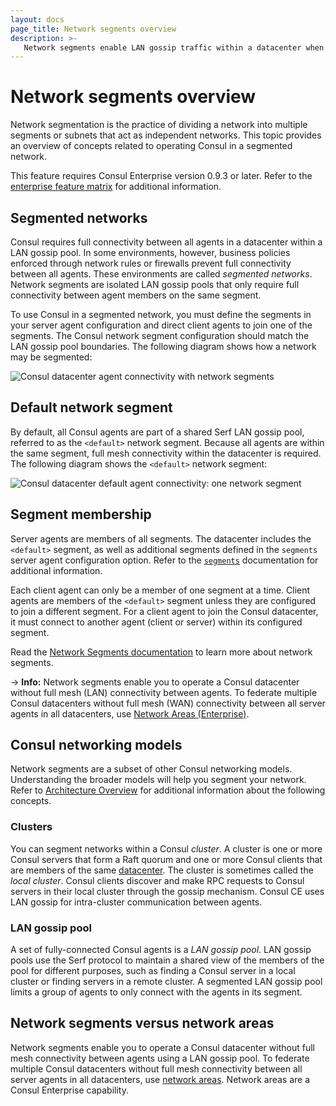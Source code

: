 ```yaml
---
layout: docs
page_title: Network segments overview
description: >-
   Network segments enable LAN gossip traffic within a datacenter when network rules or firewalls prevent specific sets of clients from communicating directly. Learn about segmented network concepts.
---
```


# Network segments overview

Network segmentation is the practice of dividing a network into multiple segments or subnets that act as independent networks. This topic provides an overview of concepts related to operating Consul in a segmented network.  

<EnterpriseAlert>

This feature requires Consul Enterprise version 0.9.3 or later. 
Refer to the [enterprise feature matrix](/consul/docs/enterprise#consul-enterprise-feature-availability) for additional information.

</EnterpriseAlert>

## Segmented networks

Consul requires full connectivity between all agents in a datacenter within a LAN gossip pool. In some environments, however, business policies enforced through network rules or firewalls prevent full connectivity between all agents. These environments are called _segmented networks_. Network segments are isolated LAN gossip pools that only require full connectivity between agent members on the same segment. 

To use Consul in a segmented network, you must define the segments in your server agent configuration and direct client agents to join one of the segments. The Consul network segment configuration should match the LAN gossip pool boundaries. The following diagram shows how a network may be segmented:

![Consul datacenter agent connectivity with network segments](/img/network-segments/consul-network-segments-multiple.png)

## Default network segment

By default, all Consul agents are part of a shared Serf LAN gossip pool, referred to as the `<default>` network segment. Because all agents are within the same segment, full mesh connectivity within the datacenter is required. The following diagram shows the `<default>` network segment: 

![Consul datacenter default agent connectivity: one network segment](/img/network-segments/consul-network-segments-single.png)

## Segment membership

Server agents are members of all segments. The datacenter includes the `<default>` segment, as well as additional segments defined in the `segments` server agent configuration option. Refer to the [`segments`](/consul/docs/agent/config/config-files#segments) documentation for additional information. 

Each client agent can only be a member of one segment at a time. Client agents are members of the `<default>` segment unless they are configured to join a different segment. 
For a client agent to join the Consul datacenter, it must connect to another agent (client or server) within its configured segment.

Read the [Network Segments documentation](/consul/docs/enterprise/network-segments/network-segments-overview) to learn more about network segments.

-> **Info:** Network segments enable you to operate a Consul datacenter without full
mesh (LAN) connectivity between agents. To federate multiple Consul datacenters
without full mesh (WAN) connectivity between all server agents in all datacenters,
use [Network Areas (Enterprise)](/consul/docs/enterprise/federation).

## Consul networking models

Network segments are a subset of other Consul networking models. Understanding the broader models will help you segment your network. Refer to [Architecture Overview](/consul/docs/architecture) for additional information about the following concepts.

### Clusters

You can segment networks within a Consul _cluster_. A cluster is one or more Consul servers that form a Raft quorum and one or more Consul clients that are members of the same [datacenter](/consul/docs/agent/config/cli-flags#_datacenter). The cluster is sometimes called the _local cluster_.  Consul clients discover and make RPC requests to Consul servers in their local cluster through the gossip mechanism. Consul CE uses LAN gossip for intra-cluster communication between agents.

### LAN gossip pool

A set of fully-connected Consul agents is a _LAN gossip pool_. LAN gossip pools use the Serf protocol to maintain a shared view of the members of the pool for different purposes, such as finding a Consul server in a local cluster or finding servers in a remote cluster. A segmented LAN gossip pool limits a group of agents to only connect with the agents in its segment.

## Network segments versus network areas

Network segments enable you to operate a Consul datacenter without full mesh connectivity between agents using a LAN gossip pool. To federate multiple Consul datacenters without full mesh connectivity between all server agents in all datacenters, use [network areas](/consul/docs/enterprise/federation). Network areas are a Consul Enterprise capability.
